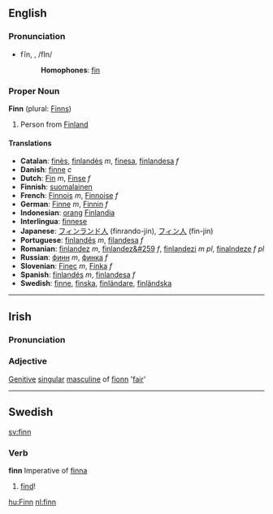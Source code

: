 ==English==
=== Pronunciation ===
*fĭn, {{IPA|/fɪn/}}, /fIn/
*:'''Homophones''': [[fin]]

=== Proper Noun ===
'''Finn''' (plural: [[Finns]])
# Person from [[Finland]]

==== Translations ====
*'''Catalan''': [[finès]], [[finlandès]] ''m'', [[finesa]], [[finlandesa]] ''f''
*'''Danish''': [[finne]] ''c''
*'''Dutch''': [[Fin]] ''m'', [[Finse]] ''f''
*'''Finnish''': [[suomalainen]]
*'''French''': [[Finnois]] ''m'', [[Finnoise]] ''f''
*'''German''': [[Finne]] ''m'', [[Finnin]] ''f''
*'''Indonesian''': [[orang]] [[Finlandia]]
*'''Interlingua''': [[finnese]]
*'''Japanese''': [[フィンランド人]] (finrando-jin), [[フィン人]] (fin-jin)
*'''Portuguese''': [[finlandês]] ''m'', [[filandesa]] ''f''
*'''Romanian''': [[finlandez]] ''m'', [[finlandez&#259]] ''f'', [[finlandezi]] ''m pl'', [[finalndeze]] ''f pl''
*'''Russian''': [[финн]] ''m'', [[финка]] ''f''
*'''Slovenian''': [[Finec]] ''m'', [[Finka]] ''f''
*'''Spanish''': [[finlandés]] ''m'', [[finlandesa]] ''f''
*'''Swedish''': [[finne]], [[finska]], [[finländare]], [[finländska]]

----
==Irish==
===Pronunciation===
{{IPA|[f&#690;iːɲ]}}
===Adjective===
[[Genitive]] [[singular]] [[masculine]] of [[fionn]] '[[fair]]'

----

==Swedish==
[[sv:finn]]
===Verb===
'''finn''' Imperative of [[finna]]
#[[find]]!

[[hu:Finn]]
[[nl:finn]]